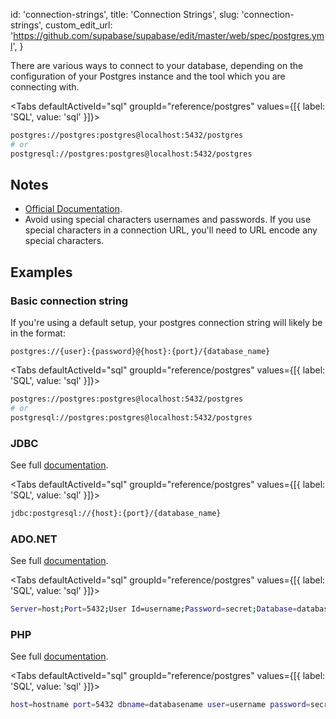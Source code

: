 
  id: 'connection-strings',
  title: 'Connection Strings',
  slug: 'connection-strings',
  custom_edit_url: 'https://github.com/supabase/supabase/edit/master/web/spec/postgres.yml',
}

There are various ways to connect to your database, depending on the configuration of your Postgres instance and the tool which you are connecting with.

<Tabs
  defaultActiveId="sql"
  groupId="reference/postgres"
  values={[{ label: 'SQL', value: 'sql' }]}>

<TabsPanel id="sql" label="sql">

```bash
postgres://postgres:postgres@localhost:5432/postgres
# or
postgresql://postgres:postgres@localhost:5432/postgres
```

</TabsPanel>

</Tabs>

## Notes

- [Official Documentation](https://www.postgresql.org/docs/current/libpq-connect.html).
- Avoid using special characters usernames and passwords. If you use special characters in a connection URL, you'll need to URL encode any special characters.

## Examples

### Basic connection string

If you're using a default setup, your postgres connection string will likely be in the format:

`postgres://{user}:{password}@{host}:{port}/{database_name}`

<Tabs
  defaultActiveId="sql"
  groupId="reference/postgres"
  values={[{ label: 'SQL', value: 'sql' }]}>

<TabsPanel id="sql" label="sql">

```bash
postgres://postgres:postgres@localhost:5432/postgres
# or
postgresql://postgres:postgres@localhost:5432/postgres
```

</TabsPanel>

</Tabs>

### JDBC

See full [documentation](http://jdbc.postgresql.org/documentation/head/connect.html).

<Tabs
  defaultActiveId="sql"
  groupId="reference/postgres"
  values={[{ label: 'SQL', value: 'sql' }]}>

<TabsPanel id="sql" label="sql">

```bash
jdbc:postgresql://{host}:{port}/{database_name}
```

</TabsPanel>

</Tabs>

### ADO.NET

See full [documentation](http://npgsql.projects.postgresql.org/docs/manual/UserManual.html).

<Tabs
  defaultActiveId="sql"
  groupId="reference/postgres"
  values={[{ label: 'SQL', value: 'sql' }]}>

<TabsPanel id="sql" label="sql">

```bash
Server=host;Port=5432;User Id=username;Password=secret;Database=database_name;
```

</TabsPanel>

</Tabs>

### PHP

See full [documentation](http://php.net/manual/en/book.pgsql.php).

<Tabs
  defaultActiveId="sql"
  groupId="reference/postgres"
  values={[{ label: 'SQL', value: 'sql' }]}>

<TabsPanel id="sql" label="sql">

```bash
host=hostname port=5432 dbname=databasename user=username password=secret
```

</TabsPanel>

</Tabs>


